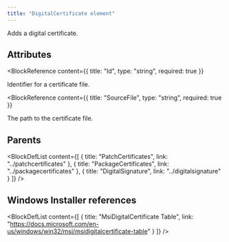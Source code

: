 ```yaml
---
title: "DigitalCertificate element"
---
```



Adds a digital certificate.


## Attributes

<BlockWrapper>

  <BlockReference
    content={{
      title: "Id",
      type: "string",
      required: true
    }}
  >
  Identifier for a certificate file.
  </BlockReference>

  <BlockReference
    content={{
      title: "SourceFile",
      type: "string",
      required: true
    }}
  >
  The path to the certificate file.
  </BlockReference>

</BlockWrapper>


## Parents

<BlockDefList content={[
    {
      title: "PatchCertificates",
      link: "../patchcertificates"
    },
    {
      title: "PackageCertificates",
      link: "../packagecertificates"
    },
    {
      title: "DigitalSignature",
      link: "../digitalsignature"
    }
  ]}
/>

## Windows Installer references

<BlockDefList content={[
    {
      title: "MsiDigitalCertificate Table",
      link: "https://docs.microsoft.com/en-us/windows/win32/msi/msidigitalcertificate-table"
    }
  ]}
/>
